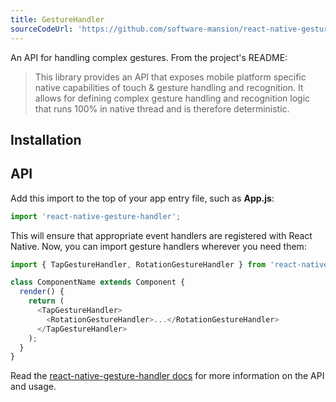 ```yaml
---
title: GestureHandler
sourceCodeUrl: 'https://github.com/software-mansion/react-native-gesture-handler'
---
```



An API for handling complex gestures. From the project's README:

> This library provides an API that exposes mobile platform specific native capabilities of touch & gesture handling and recognition. It allows for defining complex gesture handling and recognition logic that runs 100% in native thread and is therefore deterministic.

<PlatformsSection android emulator ios simulator web />

## Installation

<InstallSection
  packageName="react-native-gesture-handler"
  href="https://docs.swmansion.com/react-native-gesture-handler/docs/"
/>

## API

Add this import to the top of your app entry file, such as **App.js**:

```js
import 'react-native-gesture-handler';
```

This will ensure that appropriate event handlers are registered with React Native. Now, you can import gesture handlers wherever you need them:

```js
import { TapGestureHandler, RotationGestureHandler } from 'react-native-gesture-handler';

class ComponentName extends Component {
  render() {
    return (
      <TapGestureHandler>
        <RotationGestureHandler>...</RotationGestureHandler>
      </TapGestureHandler>
    );
  }
}
```

Read the [react-native-gesture-handler docs](https://docs.swmansion.com/react-native-gesture-handler/) for more information on the API and usage.
